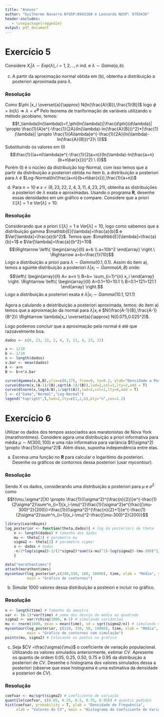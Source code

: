 ```yaml
---
title: "Anexos"
author: "Guilherme Navarro NºUSP:8943160 e Leonardo NUSP: 9793436"
header-includes:
   - \usepackage{ragged2e}
output: pdf_document
---
```


# Exercício 5

Considere $X_i|\lambda \sim Exp(\lambda), i=1,2,..,n$ ind. e $\lambda \sim Gama(a,b)$.

(c) A partir da aproximação normal obtida em (b), obtenha a distribuição a posteriori aproximada para $\lambda$.

### Resolução

Como $\phi |x_i \overset{a}{\approx} N(ln(\frac{A}{B}),\frac{1}{B})$ logo $\phi=ln(\lambda) \Rightarrow \lambda = e^{\phi}$ Pelo teorema de tranformação de variáveis utilizando o método jacobiano, temos:
$$f_\lambda(ln(\lambda))=f_\phi(ln(\lambda))|\frac{d\phi}{d\lambda}| \propto \frac{1}{A}e^{-\frac{1}{2A}(ln(\lambda)-ln(\frac{A}{B}))^2}*|\frac{1}{\lambda}|  \propto \frac{1}{A\lambda}e^{-\frac{1}{2A}(ln(\lambda)-ln(\frac{A}{B}))^2}\ (I)$$
Substituindo os valores em (I)
$$\frac{1}{(a+n)\lambda}e^{-\frac{1}{2(a+n)}(ln(\lambda)-ln(\frac{a+n}{b+n\bar{x}}))^2} \ (I)$$ 
Porém (I) é o núcleo da distribuição log-Normal, com isso temos que a partir da distribuição a posteriori obtida no item b, a distribuição a posteriori para $\lambda$ é $Log-Normal(ln(\frac{a+n}{b+n\bar{x}}),\frac{1}{a+n})$

(d) Para $n=10$ e $x=(8, 23, 22, 2, 4, 3, 11, 4, 23, 21)$, obtenha as distribuições a posteriori de $\lambda$ exata e aproximadas. Usando o programa **R**, desenhe essas densidades em um gráfico e compare. Considere que a priori $\mathbb{E}[\lambda]=1$ e $Var[\lambda]=10$.

### Resolução

Considerando que a priori $\mathbb{E}[\lambda]=1$ e $Var[\lambda]=10$, logo como sabemos que a distribuição gamma $\mathbb{E}[\lambda]=\frac{a}{b}$ e $Var[\lambda]=\frac{a}{b^2}$. Temos que:
$\mathbb{E}[\lambda]=\frac{a}{b}=1$ e $Var[\lambda]=\frac{a}{b^2}=10$
$$\Rightarrow \left\{ \begin{array}{ll}
a=b \\ 
a=10b^2 \end{array} \right.\ \Rightarrow a=b=\frac{1}{10}$$
Logo a distribuição a priori para $\lambda \sim Gamma(0.1,0.1)$. Assim do item a), temos a sguinte distribuição a posteriori $\lambda|x_i \sim Gamma(A,B)$ onde:
$$\left\{ \begin{array}{ll}
A= a+n \\ 
B=b+ \sum_{i=1}^{n} x_i \end{array} \right. \Rightarrow \left\{ \begin{array}{ll}
A=0.1+10=10.1 \\ 
B=0.1+121=121.1 \end{array} \right.$$ Logo a distribuição a posteriori exata é $\lambda|x_i \sim Gamma(10.1,121.1)$

Agora a calulando a deistribuição a posteriori aproximada, temos:
do item a) temos que a aproixmação da normal para $\lambda|x_i$ é $N(\frac{A-1}{B},\frac{A-1}{B^2}) \Rightarrow \lambda|x_i \overset{a}{\approx} N(0.075,0.025^2)$.

Logo podemos concluir que a aproximação pela normal é até que razoávelmente boa.

\center
```r
dados <- c(8, 23, 22, 2, 4, 3, 11, 4, 23, 21)

a <- 1/10
b <- 1/10
n <- length(dados)
x.bar <- mean(dados)
A <- a+n
B <- b+n*x.bar

curve(dgamma(x,A,B),ylim=c(0,17), from=0, to=0.2, ylab="Densidade a Posteriori",xlab=expression(lambda))
curve(dnorm(x,(A-1)/(B),sqrt(A-1)/(B)),lwd=2,col=1,lty=2,add = T)
curve(dlnorm(x,log(A/B),1/sqrt(A)),lwd=2,col=1,lty=6,add = T)
l <- c("Gama","Normal","Log-Normal")
legend("topright",l,lwd=2,lty=c(1,2,6),bty="n",cex=1.2)

```
\justify


# Exercício 6

Utilizar os dados dos tempos associados aos maratonistas de Nova York (marathontimes). Considere agora uma distribuição a priori informativa para média $\mu \sim N(300, 100)$ e uma não informativa para variância $f(\sigma^2) 	\propto \frac{1}{\sigma^2}$. Além disso, suponha independência entre elas.

(a)  Escreva uma função no **R** para calcular o logaritimo da posteriori. Desenhe os gráficos de contornos dessa posteriori (usar *mycontour*).

### Resolução

Sendo X os dados, considerando uma distribuição a posteriori para $\mu$ e $\sigma^2$ como $$f(\mu,\sigma^2|X) \propto \frac{1}{(\sigma^2)^{\frac{n}{2}}}e^{-\frac{1}{2\sigma^2}\sum^n_{i=1}(x_i-\mu)^2}\frac{1}{\sigma^2}e^{\frac{(\mu-300)^2}{200}}=\frac{1}{(\sigma^2)^{\frac{n}{2}+1}}e^{-\frac{1}{2\sigma^2}\sum^n_{i=1}(x_i-\mu)^2-\frac{(\mu-300)^2}{200}}$$

```r
library(LearnBayes)
log_posterior <- function(theta,dados){ # log da posteriori de theta
    n <- length(dados) # tamanho dos dados
    mu <- theta[1] # parametro mu
    sigma2 <- theta[2] # parametro sigma²
    x <- dados # dados
    -n/2*log(sigma2)-1/(2*sigma2)*sum((x-mu)^2)-log(sigma2)-(mu-300)^2/200
    }
```
\center
```r
data("marathontimes")
attach(marathontimes)
mycontour(log_posterior,c(240,330, 100, 10000), time, xlab = "Média", ylab = "Variância",
          main = "Gráfico de contornos")
```
\justify

(b) Simular 1000 valores dessa distribuição a posteiori e incluir no gráfico.

### Resolução
\center
```r
n <- length(time) # Tamanho da amostra
var <- (n-1)*var(time) # soma dos desvio da média ao quadrado
sigma2 <- var/rchisq(1000, n-1) # simulando variâncias
mu <- rnorm(1000, mean = mean(time), sd = sqrt(sigma2/n)) # simulando médias
mycontour(log_posterior, c(220, 330, 50, 10000), time, xlab = "Média", ylab = "Variância",
          main = "Gráfico de contornos com simulação")
points(mu, sigma2) # Colocando os pontos no gráfico

```
\justify

\newpage
(c) Seja $CV =\frac{\sigma}{\mu}$ o coeficiente de variação populacional. Utilizando os valores simulados anteriormente, estimar $CV$. Apresente os quantis de ordem 0.05, 0.25, 0.50, 0.75 e 0.95 da distribuição a posteriori de $CV$. Desenhe o histograma dos valores simulados dessa a posteriori (observe que esse histograma é uma estimativa da densidade a posteriori de $CV$).

### Resolução
\center
```r
coefvar <- mu/sqrt(sigma2) # coeficiente de variação
quantile(coefvar, c(0.05, 0.25, 0.5, 0.75, 0.95)) # quantis pedidos
hist(coefvar, probability = T, ylab = "Densidade de Frequência",
     xlab = "Valores do CV", main = "Histograma do Coeficiente de Variação")

```

